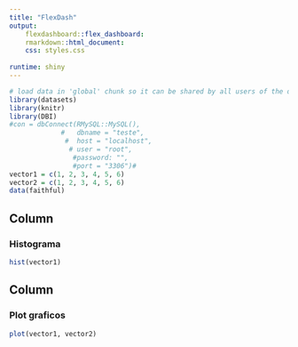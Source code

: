 ```yaml
---
title: "FlexDash"
output:
    flexdashboard::flex_dashboard:
    rmarkdown::html_document:
    css: styles.css
   
runtime: shiny
---
```


```r
# load data in 'global' chunk so it can be shared by all users of the dashboard
library(datasets)
library(knitr)
library(DBI)
#con = dbConnect(RMySQL::MySQL(),
             #   dbname = "teste",
              #  host = "localhost",
               # user = "root", 
                #password: "",
                #port = "3306")#
vector1 = c(1, 2, 3, 4, 5, 6)
vector2 = c(1, 2, 3, 4, 5, 6)
data(faithful)
```

Column {}
-----------------------------------------------------------------------

### Histograma
```r
hist(vector1)
```

Column
-----------------------------------------------------------------------

### Plot graficos

```r
plot(vector1, vector2)
```
